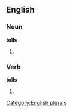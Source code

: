 
==English==

===Noun===
'''tolls'''

# {{plural of |[[toll]]}}

===Verb===
'''tolls'''

# {{third-person singular of|[[toll]]}}

[[Category:English plurals]]